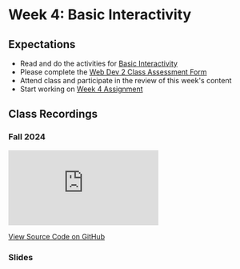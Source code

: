 # Week 4: Basic Interactivity

## Expectations

- Read and do the activities for [Basic Interactivity](/week-4/basic-interactivity)
- Please complete the [Web Dev 2 Class Assessment Form](https://forms.office.com/r/1gVxNRWTPs)
- Attend class and participate in the review of this week's content
- Start working on [Week 4 Assignment](/week-4/assignment)

## Class Recordings

### Fall 2024

<iframe
  style={{ width: "100%", aspectRatio: "16/9" }}
  src="https://www.youtube.com/embed/Dra1dDbEQtk?si=IEjRpRbteWxRbt7-"
  title="YouTube video player"
  frameBorder="0"
  allow="accelerometer; autoplay; clipboard-write; encrypted-media; gyroscope; picture-in-picture; web-share"
  allowFullScreen="allowFullScreen"
></iframe>

[View Source Code on GitHub](https://github.com/warsylewicz/webdev2-demos/tree/25c8456e1e536ea50d5c5b1fc53ec0da4925c68e/app/week-4)

### Slides


<Slideshow file="/week-4/slides" />
